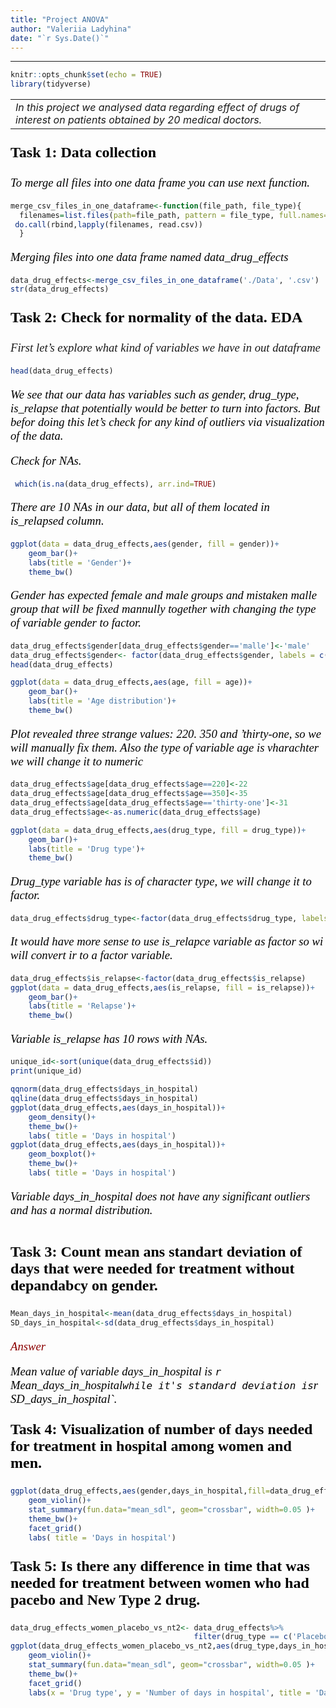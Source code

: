 ```yaml
---
title: "Project ANOVA"
author: "Valeriia Ladyhina"
date: "`r Sys.Date()`"
---
```

---

```r
knitr::opts_chunk$set(echo = TRUE)
library(tidyverse)
```
---
*In this project we analysed data regarding effect of drugs of interest on patients obtained by 20 medical doctors.*
---
<p style="font-family: times, serif; font-size:18pt; font-style:bold; color:black"> __Task 1: Data collection__ </p>

<p style="font-family: times, serif; font-size:14pt; font-style:italic; color:black"> To merge all files into one data frame you can use next function. </p>

```r
merge_csv_files_in_one_dataframe<-function(file_path, file_type){
  filenames=list.files(path=file_path, pattern = file_type, full.names=TRUE)
 do.call(rbind,lapply(filenames, read.csv))
  }
```
<p style="font-family: times, serif; font-size:14pt; font-style:italic; color:black"> Merging files into one data frame named data_drug_effects </p>

```r
data_drug_effects<-merge_csv_files_in_one_dataframe('./Data', '.csv')
str(data_drug_effects)
```
<p style="font-family: times, serif; font-size:18pt; font-style:bold; color:black"> __Task 2: Check for normality of the data. EDA__ </p>
<p style="font-family: times, serif; font-size:14pt; font-style:italic; color:"> First let's explore what kind of variables we have in out dataframe </p>
```r
head(data_drug_effects)
```
<p style="font-family: times, serif; font-size:14pt; font-style:italic; color:black"> We see that our data has variables such as gender, drug_type, is_relapse that potentially would be better to turn into factors. But befor doing this let's check for any kind of outliers via visualization of the data. </p>
<p style="font-family: times, serif; font-size:14pt; font-style:italic; color:black"> Check for NAs. </p>
```r
 which(is.na(data_drug_effects), arr.ind=TRUE)
```
<p style="font-family: times, serif; font-size:14pt; font-style:italic; color:black"> There are 10 NAs in our data, but all of them located in is_relapsed column. </p>
```r
ggplot(data = data_drug_effects,aes(gender, fill = gender))+
    geom_bar()+
    labs(title = 'Gender')+
    theme_bw()
```
<p style="font-family: times, serif; font-size:14pt; font-style:italic; color:black"> Gender has expected female and male groups and mistaken malle group that will be fixed mannully together with changing the type of variable gender to factor.</p>
```r
data_drug_effects$gender[data_drug_effects$gender=='malle']<-'male'
data_drug_effects$gender<- factor(data_drug_effects$gender, labels = c('Female','Male'))
head(data_drug_effects)
```
```r
ggplot(data = data_drug_effects,aes(age, fill = age))+
    geom_bar()+
    labs(title = 'Age distribution')+
    theme_bw()
```
<p style="font-family: times, serif; font-size:14pt; font-style:italic; color:black"> Plot revealed three strange values: 220. 350 and 'thirty-one, so we will manually fix them. Also the type of variable age is vharachter we will change it to numeric </p>
```r
data_drug_effects$age[data_drug_effects$age==220]<-22
data_drug_effects$age[data_drug_effects$age==350]<-35
data_drug_effects$age[data_drug_effects$age=='thirty-one']<-31
data_drug_effects$age<-as.numeric(data_drug_effects$age)
```
```r
ggplot(data = data_drug_effects,aes(drug_type, fill = drug_type))+
    geom_bar()+
    labs(title = 'Drug type')+
    theme_bw()
``` 
<p style="font-family: times, serif; font-size:14pt; font-style:italic; color:black"> Drug_type variable has is of character type, we will change it to factor. </p>
```r
data_drug_effects$drug_type<-factor(data_drug_effects$drug_type, labels = c('NT1', 'NT2', 'Old Type', 'Placebo'))
```
<p style="font-family: times, serif; font-size:14pt; font-style:italic; color:black"> It would have more sense to use is_relapce variable as factor so wi will convert ir to a factor variable. </p>
```r
data_drug_effects$is_relapse<-factor(data_drug_effects$is_relapse)
ggplot(data = data_drug_effects,aes(is_relapse, fill = is_relapse))+
    geom_bar()+
    labs(title = 'Relapse')+
    theme_bw()
```
<p style="font-family: times, serif; font-size:14pt; font-style:italic; color:black"> Variable is_relapse has 10 rows with NAs. </p>
```r
unique_id<-sort(unique(data_drug_effects$id))
print(unique_id)
```
```r
qqnorm(data_drug_effects$days_in_hospital)
qqline(data_drug_effects$days_in_hospital)
ggplot(data_drug_effects,aes(days_in_hospital))+
    geom_density()+
    theme_bw()+
    labs( title = 'Days in hospital')
ggplot(data_drug_effects,aes(days_in_hospital))+
    geom_boxplot()+
    theme_bw()+
    labs( title = 'Days in hospital')
```
<p style="font-family: times, serif; font-size:14pt; font-style:italic; color:black"> Variable days_in_hospital does not have any significant outliers and has a normal distribution. </p>
```r

```
<p style="font-family: times, serif; font-size:18pt; font-style:bold; color:black"> __Task 3: Count mean ans standart deviation of days that were needed for treatment without depandabcy on gender.__ </p>
```r
Mean_days_in_hospital<-mean(data_drug_effects$days_in_hospital)
SD_days_in_hospital<-sd(data_drug_effects$days_in_hospital)
```
<p style="font-family: times, serif; font-size:14pt; font-style:italic; color:darkred"> Answer</p>

<p style="font-family: times, serif; font-size:14pt; font-style:italic; color:black"> Mean value of variable days_in_hospital is `r` Mean_days_in_hospital` while it's standard deviation is `r SD_days_in_hospital`.  </p>
<p style="font-family: times, serif; font-size:18pt; font-style:bold; color:black"> __Task 4: Visualization of number of days needed for treatment in hospital among women and men.__ </p>
```r
ggplot(data_drug_effects,aes(gender,days_in_hospital,fill=data_drug_effects$gender))+
    geom_violin()+  
    stat_summary(fun.data="mean_sdl", geom="crossbar", width=0.05 )+
    theme_bw()+
    facet_grid()
    labs( title = 'Days in hospital')
```
<p style="font-family: times, serif; font-size:18pt; font-style:bold; color:black"> __Task 5: Is there any difference in time that was needed for treatment between women who had pacebo and New Type 2 drug.__ </p>
```r
data_drug_effects_women_placebo_vs_nt2<- data_drug_effects%>% 
                                         filter(drug_type == c('Placebo','NT2'), gender == 'Female')
ggplot(data_drug_effects_women_placebo_vs_nt2,aes(drug_type,days_in_hospital,fill=data_drug_effects_women_placebo_vs_nt2$drug_type))+
    geom_violin()+  
    stat_summary(fun.data="mean_sdl", geom="crossbar", width=0.05 )+
    theme_bw()+
    facet_grid()
    labs(x = 'Drug type', y = 'Number of days in hospital', title = 'Days needed for treatment in hospital', subtitle = 'Among women who got Placebo and NT2 drug type.')
```
  

